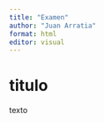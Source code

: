 ```yaml
---
title: "Examen"
author: "Juan Arratia"
format: html
editor: visual
---
```


# titulo

texto

```r

```

